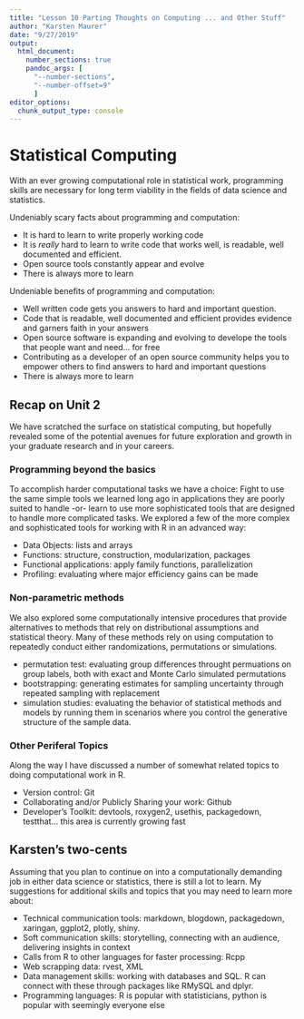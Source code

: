 ```yaml
---
title: "Lesson 10 Parting Thoughts on Computing ... and Other Stuff"
author: "Karsten Maurer"
date: "9/27/2019"
output: 
  html_document:
    number_sections: true
    pandoc_args: [
      "--number-sections",
      "--number-offset=9"
      ]
editor_options: 
  chunk_output_type: console
---
```


# Statistical Computing

With an ever growing computational role in statistical work, programming skills are necessary for long term viability in the fields of data science and statistics. 

Undeniably scary facts about programming and computation:

- It is hard to learn to write properly working code
- It is *really* hard to learn to write code that works well, is readable, well documented and efficient. 
- Open source tools constantly appear and evolve
- There is always more to learn

Undeniable benefits of programming and computation: 

- Well written code gets you answers to hard and important question. 
- Code that is readable, well documented and efficient provides evidence and garners faith in your answers
- Open source software is expanding and evolving to develope the tools that people want and need... for free
- Contributing as a developer of an open source community helps you to empower others to find answers to hard and important questions
- There is always more to learn

## Recap on Unit 2

We have scratched the surface on statistical computing, but hopefully revealed some of the potential avenues for future exploration and growth in your graduate research and in your careers. 

### Programming beyond the basics

To accomplish harder computational tasks we have a choice: Fight to use the same simple tools we learned long ago in applications they are poorly suited to handle -or- learn to use more sophisticated tools that are designed to handle more complicated tasks. We explored a few of the more complex and sophisticated tools for working with R in an advanced way: 

- Data Objects: lists and arrays
- Functions: structure, construction, modularization, packages
- Functional applications: apply family functions, parallelization
- Profiling: evaluating where major efficiency gains can be made

### Non-parametric methods

We also explored some computationally intensive procedures that provide alternatives to methods that rely on distributional assumptions and statistical theory. Many of these methods rely on using computation to repeatedly conduct either randomizations, permutations or simulations. 

- permutation test: evaluating group differences throught permuations on group labels, both with exact and Monte Carlo simulated permutations
- bootstrapping: generating estimates for sampling uncertainty through repeated sampling with replacement
- simulation studies: evaluating the behavior of statistical methods and models by running them in scenarios where you control the generative structure of the sample data.

### Other Periferal Topics

Along the way I have discussed a number of somewhat related topics to doing computational work in R. 

- Version control: Git
- Collaborating and/or Publicly Sharing your work: Github
- Developer's Toolkit: devtools, roxygen2, usethis, packagedown, testthat... this area is currently growing fast

## Karsten's two-cents

Assuming that you plan to continue on into a computationally demanding job in either data science or statistics, there is still a lot to learn. My suggestions for additional skills and topics that you may need to learn more about: 

- Technical communication tools: markdown, blogdown, packagedown, xaringan, ggplot2, plotly, shiny.
- Soft communication skills: storytelling, connecting with an audience, delivering insights in context
- Calls from R to other languages for faster processing: Rcpp
- Web scrapping data: rvest, XML
- Data management skills: working with databases and SQL. R can connect with these through packages like RMySQL and dplyr. 
- Programming languages: R is popular with statisticians, python is popular with seemingly everyone else




